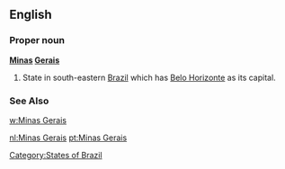==English==

===Proper noun===
'''[[Minas]] [[Gerais]]'''

#State in south-eastern [[Brazil]] which has [[Belo Horizonte]] as its capital.
===See Also===
[[w:Minas Gerais]]
[[Category:States of Brazil]]

[[nl:Minas Gerais]]
[[pt:Minas Gerais]]